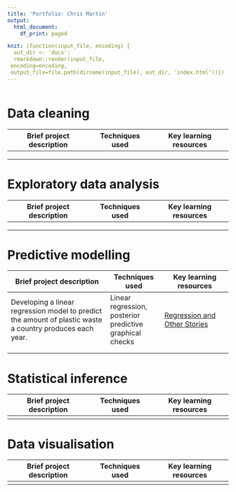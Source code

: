```yaml
---
title: 'Portfolio: Chris Martin'
output:
  html_document:
    df_print: paged

knit: (function(input_file, encoding) {
  out_dir <- 'docs';
  rmarkdown::render(input_file,
 encoding=encoding,
 output_file=file.path(dirname(input_file), out_dir, 'index.html'))})
---
```


```r


```

# Data cleaning

| Brief project description | Techniques used | Key learning resources |
|---------------------------|-----------------|------------------------|
|                           |                 |                        |
|                           |                 |                        |
|                           |                 |                        |

# Exploratory data analysis

| Brief project description | Techniques used | Key learning resources |
|---------------------------|-----------------|------------------------|
|                           |                 |                        |
|                           |                 |                        |
|                           |                 |                        |

# Predictive modelling

| Brief project description                                                                                 | Techniques used                                          | Key learning resources                                                   |
|-----------------------------------------------------------------------------------------------------------|----------------------------------------------------------|--------------------------------------------------------------------------|
| Developing a linear regression model to predict the amount of plastic waste a country produces each year. | Linear regression, posterior predictive graphical checks | [Regression and Other Stories](https://avehtari.github.io/ROS-Examples/) |
|                                                                                                           |                                                          |                                                                          |
|                                                                                                           |                                                          |                                                                          |

# Statistical inference

| Brief project description | Techniques used | Key learning resources |
|---------------------------|-----------------|------------------------|
|                           |                 |                        |

# Data visualisation

| Brief project description | Techniques used | Key learning resources |
|---------------------------|-----------------|------------------------|
|                           |                 |                        |
